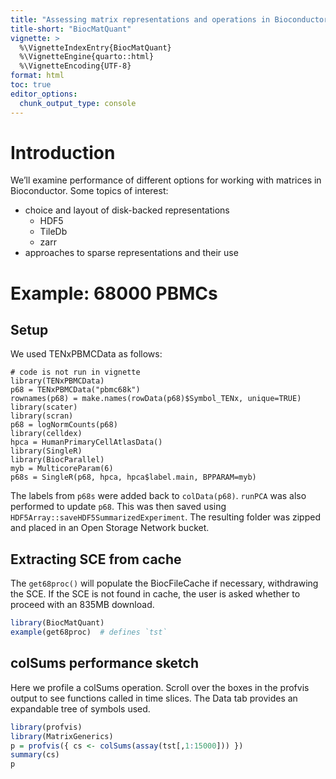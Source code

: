 ```yaml
---
title: "Assessing matrix representations and operations in Bioconductor"
title-short: "BiocMatQuant"
vignette: >
  %\VignetteIndexEntry{BiocMatQuant}
  %\VignetteEngine{quarto::html}
  %\VignetteEncoding{UTF-8}
format: html
toc: true
editor_options:
  chunk_output_type: console
---
```


# Introduction

We'll examine performance of different options for working
with matrices in Bioconductor.  Some topics of interest:

- choice and layout of disk-backed representations
    - HDF5
    - TileDb
    - zarr
- approaches to sparse representations and their use

# Example: 68000 PBMCs

## Setup

We used TENxPBMCData as follows:
```
# code is not run in vignette
library(TENxPBMCData)
p68 = TENxPBMCData("pbmc68k")
rownames(p68) = make.names(rowData(p68)$Symbol_TENx, unique=TRUE)
library(scater)
library(scran)
p68 = logNormCounts(p68)
library(celldex)
hpca = HumanPrimaryCellAtlasData()
library(SingleR)
library(BiocParallel)
myb = MulticoreParam(6)
p68s = SingleR(p68, hpca, hpca$label.main, BPPARAM=myb)
```
The labels from `p68s` were added back to `colData(p68)`.
`runPCA` was also performed to update `p68`.  This was then
saved using `HDF5Array::saveHDF5SummarizedExperiment`.
The resulting folder was zipped and placed in an Open
Storage Network bucket.

## Extracting SCE from cache

The `get68proc()` will populate the BiocFileCache if necessary,
withdrawing the SCE.  If the SCE is not found in cache, the
user is asked whether to proceed with an 835MB download.

```r
library(BiocMatQuant)
example(get68proc)  # defines `tst`
```

## colSums performance sketch

Here we profile a colSums operation.  Scroll over the
boxes in the profvis output to see functions called
in time slices.  The Data tab provides an expandable
tree of symbols used.

```r
library(profvis)
library(MatrixGenerics)
p = profvis({ cs <- colSums(assay(tst[,1:15000])) })
summary(cs)
p
```
